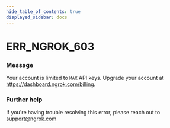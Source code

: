 ```yaml
---
hide_table_of_contents: true
displayed_sidebar: docs
---
```



# ERR_NGROK_603

### Message

Your account is limited to `MAX` API keys. Upgrade your account at https://dashboard.ngrok.com/billing.

<ErrorDetails error="err_ngrok_603" />

### Further help

If you're having trouble resolving this error, please reach out to [support@ngrok.com](mailto:support@ngrok.com?subject=Help%20with%20ERR_NGROK_603)
